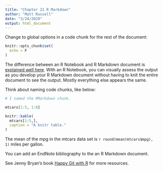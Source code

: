 ```yaml
---
title: "Chapter 21 R Markdown"
author: "Matt Russell"
date: "3/24/2020"
output: html_document
---
```


Change to global options in a code chunk for the rest of the document:

```r
knitr::opts_chunk$set(
  echo = F
)
```


The difference between an R Notebook and R Markdown document is [explained well here](http://uc-r.github.io/r_notebook). With an R Notebook, you can visually assess the output as you develop your R Markdown document without having to knit the entire document to see the output. Mostly everything else appears the same.

Think about naming code chunks, like below:

```r
# I named the RMarkdown chunk.
```

```r
mtcars[1:5, 1:8]

knitr::kable(
  mtcars[1:5,],
  caption = "A knitr table."
)
```

The mean of the mpg in the mtcars data set is `r round(mean(mtcars$mpg), 1)` miles per gallon.

You can add an EndNote bibliography to the an R Markdown document.

See Jenny Bryan's book [Happy Git with R](https://happygitwithr.com/) for more resources.


